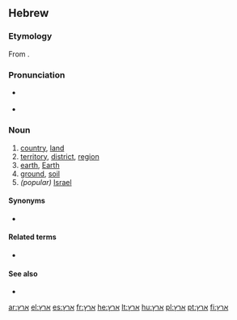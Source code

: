 ==Hebrew==

===Etymology===
From {{proto|Semitic|ʾarṣ́-|lang=he}}.

===Pronunciation===
* {{a|phonemic}} {{IPA|/ˈerets/|lang=he}}
* {{a|IL}} {{IPA|/ˈɛʁɛts/|lang=he}}

===Noun===
{{he-noun|g=f|tr=érets|wv=אֶרֶץ|pl=ארצות|plwv=אֲרָצוֹת|cons=ארץ|conswv=אֶרֶץ־|plcons=ארצות|plconswv=אַרְצוֹת־}}

# [[country]], [[land]]
# [[territory]], [[district]], [[region]]
# [[earth]], [[Earth]]
# [[ground]], [[soil]]
#''(popular)'' [[Israel]]

====Synonyms====
* {{onym|he|אדמה|tr=adamá}}

====Related terms====
* {{onym|he|ארצי|tr=arétzi}}

====See also====
* {{onym|he|מדינה|tr=m'diná}}

[[ar:ארץ]]
[[el:ארץ]]
[[es:ארץ]]
[[fr:ארץ]]
[[he:ארץ]]
[[lt:ארץ]]
[[hu:ארץ]]
[[pl:ארץ]]
[[pt:ארץ]]
[[fi:ארץ]]